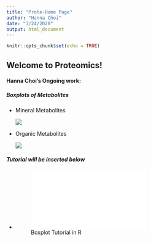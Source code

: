 ```yaml
---
title: "Prote-Home Page"
author: "Hanna Choi"
date: "3/24/2020"
output: html_document
---
```


```r
knitr::opts_chunk$set(echo = TRUE)
```

## Welcome to Proteomics!
   
  
#### Hanna Choi's Ongoing work:  

##### Boxplots of Metabolites

    
  * Mineral Metabolites
  
    ![](Metabolites_Boxplots/mm_plots.png)

  * Organic Metabolites
  
    ![](Metabolites_Boxlot/om_plots.png)


##### Tutorial will be inserted below

  * ![Boxplot Tutorial in R](Metabolites_Boxplots/boxplot_tutorial.html)
      